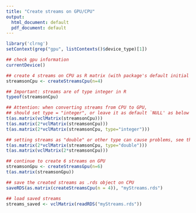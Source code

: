 ```yaml
---
title: "Create streams on GPU/CPU"
output:
  html_document: default
  pdf_document: default
---
```

<!--
%\VignetteEngine{knitr::knitr}
%\VignetteIndexEntry{Create streams}
-->


```r
library('clrng')
setContext(grep("gpu", listContexts()$device_type)[1])
```


```r
## check gpu information
currentDevice()

## create 4 streams on CPU as R matrix (with package's default initial seed)
streamsonCpu <- createStreamsCpu(n=4)

## Important: streams are of type integer in R
typeof(streamsonCpu) 

## Attention: when converting streams from CPU to GPU, 
## should set type = "integer", or leave it as default `NULL' as below
t(as.matrix(vclMatrix(streamsonCpu)))
t(as.matrix(2*vclMatrix(streamsonCpu)))
t(as.matrix(2*vclMatrix(streamsonCpu, type="integer"))) 

## setting streams as "double" or other type can cause problems, see the following 
t(as.matrix(2*vclMatrix(streamsonCpu, type="double"))) 
t(as.matrix(vclMatrix(2*streamsonCpu)))

## continue to create 6 streams on GPU
streamsonGpu <- createStreamsGpu(n=6)
t(as.matrix(streamsonGpu))

## save the created streams as .rds object on CPU 
saveRDS(as.matrix(createStreamsCpu(n = 4)), "myStreams.rds")

## load saved streams
streams_saved <- vclMatrix(readRDS("myStreams.rds"))
```






